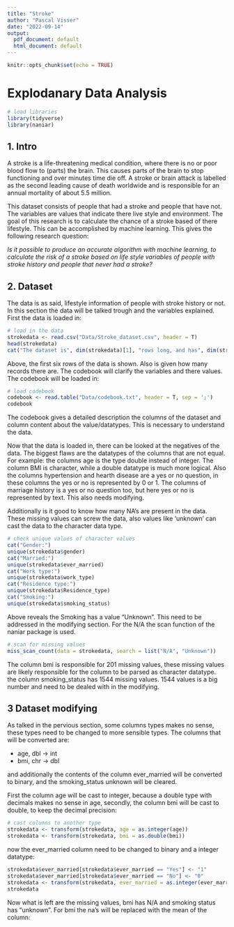 ```yaml
---
title: "Stroke"
author: "Pascal Visser"
date: "2022-09-14"
output:
  pdf_document: default
  html_document: default
---
```


```r
knitr::opts_chunk$set(echo = TRUE)
```

# Explodanary Data Analysis

```r
# load libraries
library(tidyverse)
library(naniar)
```


## 1. Intro

A stroke is a life-threatening medical condition, where there is no or poor blood flow to (parts) the brain. This causes parts of the brain to stop functioning and over minutes time die off. A stroke or brain attack is labelled as the second leading cause of death worldwide and is responsible for an annual mortality of about 5.5 million.

This dataset consists of people that had a stroke and people that have not. The variables are values that indicate there live style and environment. The goal of this research is to calculate the chance of a stroke based of there lifestyle. This can be accomplished by machine learning. This gives the following research question:

*Is it possible to produce an accurate algorithm with machine learning, to calculate the risk of a stroke based on life style variables of people with stroke history and people that never had a stroke?* 



## 2. Dataset

The data is as said, lifestyle information of people with stroke history or not. In this section the data will be talked trough and the variables explained.
First the data is loaded in:

```r

# load in the data
strokedata <- read.csv("Data/Stroke_dataset.csv", header = T)
head(strokedata)
cat("The dataset is", dim(strokedata)[1], "rows long, and has", dim(strokedata)[2], "columns")
```

Above, the first six rows of the data is shown. Also is given how many records there are. The codebook will clarify the variables and there values.
The codebook will be loaded in:

```r

# load codebook
codebook <- read.table("Data/codebook.txt", header = T, sep = ';')
codebook
```

The codebook gives a detailed description the columns of the dataset and column content about the value/datatypes. This is necessary to understand the data. 

Now that the data is loaded in, there can be looked at the negatives of the data. The biggest flaws are the datatypes of the columns that are not equal. For example: the columns age is the type double instead of integer. The column BMI is character, while a double datatype is much more logical. Also the columns hypertension and hearth disease are a yes or no question, in these columns  the yes or no is represented by 0 or 1. The columns of marriage history is a yes or no question too, but here yes or no is represented by text. This also needs modifying.  

Additionally is it good to know how many NA's are present in the data. These missing values can screw the data, also values like 'unknown' can cast the data to the character data type. 

```r
# check unique values of character values
cat("Gender:")
unique(strokedata$gender)
cat("Married:")
unique(strokedata$ever_married)
cat("Work type:")
unique(strokedata$work_type)
cat("Residence type:")
unique(strokedata$Residence_type)
cat("Smoking:")
unique(strokedata$smoking_status)
```
Above reveals the Smoking has a value "Unknown". This need to be addressed in the modifying section. For the N/A the scan function of the naniar package is used.

```r
# scan for missing values
miss_scan_count(data = strokedata, search = list("N/A", "Unknown"))
```

The column bmi is responsible for 201 missing values, these missing values are likely responsible for the column to be parsed as character datatype. the column smoking_status has 1544 missing values. 1544 values is a big number and need to be dealed with in the modifying. 

## 3 Dataset modifying

As talked in the pervious section, some columns types makes no sense, these types need to be changed to more sensible types. The columns that will be converted are:


- age, dbl -> int
- bmi, chr -> dbl

and additionally the contents of the column ever_married will be converted to binary, and the smoking_status unknown will be cleared.  

First the column age will be cast to integer, because a double type with decimals makes no sense in age, secondly, the column bmi will be cast to double, to keep the decimal precision:

```r
# cast columns to another type
strokedata <- transform(strokedata, age = as.integer(age))
strokedata <- transform(strokedata, bmi = as.double(bmi))
```

now the ever_married column need to be changed to binary and a integer datatype:

```r
strokedata$ever_married[strokedata$ever_married == "Yes"] <- "1"
strokedata$ever_married[strokedata$ever_married == "No"] <- "0"
strokedata <- transform(strokedata, ever_married = as.integer(ever_married))
strokedata
```

Now what is left are the missing values, bmi has N/A and smoking status has "unknown". For bmi the na's will be replaced with the mean of the column:

```r

```








